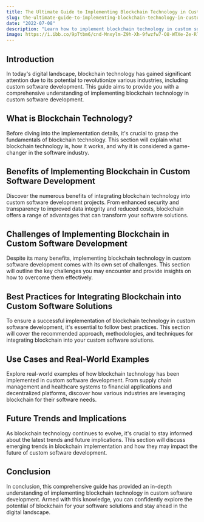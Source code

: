 ```yaml
---
title: The Ultimate Guide to Implementing Blockchain Technology in Custom Software Development
slug: the-ultimate-guide-to-implementing-blockchain-technology-in-custom-software-development
date: "2022-07-08"
description: "Learn how to implement blockchain technology in custom software development with this comprehensive guide. Understand the benefits, challenges, and best practices for integrating blockchain into your software solutions."
image: https://i.ibb.co/9pTtbm6/cnd-Mnxylm-Z9h-Xh-9fwzfw7-O8-WTXe-Ze-Rl-J8k.png
---
```


## Introduction

In today's digital landscape, blockchain technology has gained significant attention due to its potential to revolutionize various industries, including custom software development. This guide aims to provide you with a comprehensive understanding of implementing blockchain technology in custom software development.

## What is Blockchain Technology?

Before diving into the implementation details, it's crucial to grasp the fundamentals of blockchain technology. This section will explain what blockchain technology is, how it works, and why it is considered a game-changer in the software industry.

## Benefits of Implementing Blockchain in Custom Software Development

Discover the numerous benefits of integrating blockchain technology into custom software development projects. From enhanced security and transparency to improved data integrity and reduced costs, blockchain offers a range of advantages that can transform your software solutions.

## Challenges of Implementing Blockchain in Custom Software Development

Despite its many benefits, implementing blockchain technology in custom software development comes with its own set of challenges. This section will outline the key challenges you may encounter and provide insights on how to overcome them effectively.

## Best Practices for Integrating Blockchain into Custom Software Solutions

To ensure a successful implementation of blockchain technology in custom software development, it's essential to follow best practices. This section will cover the recommended approach, methodologies, and techniques for integrating blockchain into your custom software solutions.

## Use Cases and Real-World Examples

Explore real-world examples of how blockchain technology has been implemented in custom software development. From supply chain management and healthcare systems to financial applications and decentralized platforms, discover how various industries are leveraging blockchain for their software needs.

## Future Trends and Implications

As blockchain technology continues to evolve, it's crucial to stay informed about the latest trends and future implications. This section will discuss emerging trends in blockchain implementation and how they may impact the future of custom software development.

## Conclusion

In conclusion, this comprehensive guide has provided an in-depth understanding of implementing blockchain technology in custom software development. Armed with this knowledge, you can confidently explore the potential of blockchain for your software solutions and stay ahead in the digital landscape.